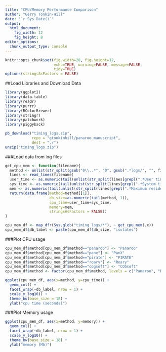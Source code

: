 ```yaml
---
title: "CPU/Memory Performance Comparison"
author: "Gerry Tonkin-Hill"
date: "`r Sys.Date()`"
output: 
  html_document:
    fig_width: 12
    fig_height: 8
editor_options: 
  chunk_output_type: console
---
```


```r
knitr::opts_chunk$set(fig.width=20, fig.height=12,
                      echo=TRUE, warning=FALSE, message=FALSE,
                      tidy=TRUE)
options(stringsAsFactors = FALSE)
```

##Load Libraries and Download Data

```r
library(ggplot2)
library(data.table)
library(readr)
library(purrr)
library(RColorBrewer)
library(stringr)
library(patchwork)
library(piggyback)
```

```r
pb_download("timing_logs.zip", 
            repo = "gtonkinhill/panaroo_manuscript", 
            dest = "./")
unzip("timing_logs.zip")
```

###Load data from log files

```r
get_cpu_mem <- function(filename){
  method <- unlist(str_split(gsub("0\\..*", "0", gsub(".*logs/", "", filename)), "_"))
  lines <- read_lines(filename)
  user_time <- as.numeric(tail(unlist(str_split(lines[grepl(".*User time .*", lines)], "\\s+")), n=1))
  sys_time <- as.numeric(tail(unlist(str_split(lines[grepl(".*System time .*", lines)], "\\s+")), n=1))
  mem <- as.numeric(tail(unlist(str_split(lines[grepl(".*Maximum resident set size .*", lines)], "\\s+")), n=1))*1e-3
  return(data.frame(method=method[[1]], 
                    db_size=as.numeric(tail(method, 1)), 
                    cpu_time=user_time+sys_time, 
                    memory=mem, 
                    stringsAsFactors = FALSE))
}

cpu_mem_df <- map_dfr(Sys.glob("timing_logs/*"), ~ get_cpu_mem(.x))
cpu_mem_df$db_label <- paste(cpu_mem_df$db_size, "isolates")
```

###Plot CPU usage

```r
cpu_mem_df$method[cpu_mem_df$method=="panaroo"] <- "Panaroo"
cpu_mem_df$method[cpu_mem_df$method=="panx"] <- "PanX"
cpu_mem_df$method[cpu_mem_df$method=="pirate"] <- "PIRATE"
cpu_mem_df$method[cpu_mem_df$method=="roary"] <- "Roary"
cpu_mem_df$method[cpu_mem_df$method=="cogsoft"] <- "COGsoft"
cpu_mem_df$method <- factor(cpu_mem_df$method, levels = c("Panaroo", "PanX", "PIRATE", "Roary", "COGsoft"))

ggplot(cpu_mem_df, aes(x=method, y=cpu_time)) + 
  geom_col() +
  facet_wrap(~db_label, nrow = 1) +
  scale_y_log10() +
  theme_bw(base_size = 18) +
  ylab("cpu time (seconds)")
```

###Plot Memory usage

```r
ggplot(cpu_mem_df, aes(x=method, y=memory)) + 
  geom_col() +
  facet_wrap(~db_label, nrow = 1) +
  scale_y_log10() +
  theme_bw(base_size = 18) +
  ylab("memory (Mb)")
```




